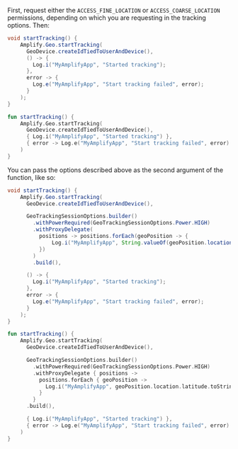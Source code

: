 First, request either the `ACCESS_FINE_LOCATION` or `ACCESS_COARSE_LOCATION` permissions, depending on which you are requesting in the tracking options.  Then:

<BlockSwitcher>
<Block name="Java">

```java
void startTracking() {
    Amplify.Geo.startTracking(
      GeoDevice.createIdTiedToUserAndDevice(),
      () -> {
        Log.i("MyAmplifyApp", "Started tracking");
      },
      error -> {
        Log.e("MyAmplifyApp", "Start tracking failed", error);
      }
    );
}
```

</Block>
<Block name="Kotlin">

```kotlin
fun startTracking() {
    Amplify.Geo.startTracking(
      GeoDevice.createIdTiedToUserAndDevice(),
      { Log.i("MyAmplifyApp", "Started tracking") },
      { error -> Log.e("MyAmplifyApp", "Start tracking failed", error) }
    )
}
```
</Block>
</BlockSwitcher>

You can pass the options described above as the second argument of the function, like so:

<BlockSwitcher>
<Block name="Java">

```java
void startTracking() {
    Amplify.Geo.startTracking(
      GeoDevice.createIdTiedToUserAndDevice(),

      GeoTrackingSessionOptions.builder()
        .withPowerRequired(GeoTrackingSessionOptions.Power.HIGH)
        .withProxyDelegate(
          positions -> positions.forEach(geoPosition -> {
              Log.i("MyAmplifyApp", String.valueOf(geoPosition.location.getLatitude()));
          })
        )
        .build(),

      () -> {
        Log.i("MyAmplifyApp", "Started tracking");
      },
      error -> {
        Log.e("MyAmplifyApp", "Start tracking failed", error);
      }
    );
}
```

</Block>
<Block name="Kotlin">

```kotlin
fun startTracking() {
    Amplify.Geo.startTracking(
      GeoDevice.createIdTiedToUserAndDevice(),

      GeoTrackingSessionOptions.builder()
        .withPowerRequired(GeoTrackingSessionOptions.Power.HIGH)
        .withProxyDelegate { positions ->
          positions.forEach { geoPosition ->
            Log.i("MyAmplifyApp", geoPosition.location.latitude.toString())
          }
        }
      .build(),

      { Log.i("MyAmplifyApp", "Started tracking") },
      { error -> Log.e("MyAmplifyApp", "Start tracking failed", error) }
    )
}
```

</Block>
</BlockSwitcher>